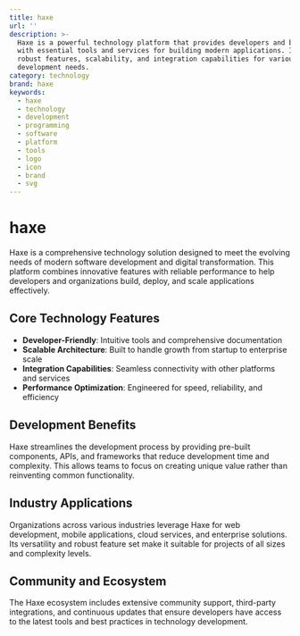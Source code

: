```yaml
---
title: haxe
url: ''
description: >-
  Haxe is a powerful technology platform that provides developers and businesses
  with essential tools and services for building modern applications. It offers
  robust features, scalability, and integration capabilities for various
  development needs.
category: technology
brand: haxe
keywords:
  - haxe
  - technology
  - development
  - programming
  - software
  - platform
  - tools
  - logo
  - icon
  - brand
  - svg
---
```


# haxe

Haxe is a comprehensive technology solution designed to meet the evolving needs of modern software development and digital transformation. This platform combines innovative features with reliable performance to help developers and organizations build, deploy, and scale applications effectively.

## Core Technology Features

- **Developer-Friendly**: Intuitive tools and comprehensive documentation
- **Scalable Architecture**: Built to handle growth from startup to enterprise scale
- **Integration Capabilities**: Seamless connectivity with other platforms and services
- **Performance Optimization**: Engineered for speed, reliability, and efficiency

## Development Benefits

Haxe streamlines the development process by providing pre-built components, APIs, and frameworks that reduce development time and complexity. This allows teams to focus on creating unique value rather than reinventing common functionality.

## Industry Applications

Organizations across various industries leverage Haxe for web development, mobile applications, cloud services, and enterprise solutions. Its versatility and robust feature set make it suitable for projects of all sizes and complexity levels.

## Community and Ecosystem

The Haxe ecosystem includes extensive community support, third-party integrations, and continuous updates that ensure developers have access to the latest tools and best practices in technology development.
